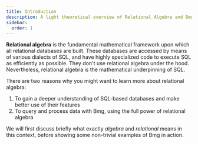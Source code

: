 ```yaml
---
title: Introduction
description: A light theoretical overview of Relational Algebra and Bmg 
sidebar:
  order: 1
---
```


**Relational algebra** is the fundamental mathematical framework upon which all relational databases are built. These databases are accessed by means of various dialects of SQL, and have highly specialized code to execute SQL as efficiently as possible. They don't use relational algebra under the hood. Nevertheless, relational algebra is the mathematical underpinning of SQL.

There are two reasons why you might want to learn more about relational algebra:

1) To gain a deeper understanding of SQL-based databases and make better use of their features
1) To query and process data with Bmg, using the full power of relational algebra

We will first discuss briefly what exactly *algebra* and *relational* means in this context, before showing some non-trivial examples of Bmg in action.

